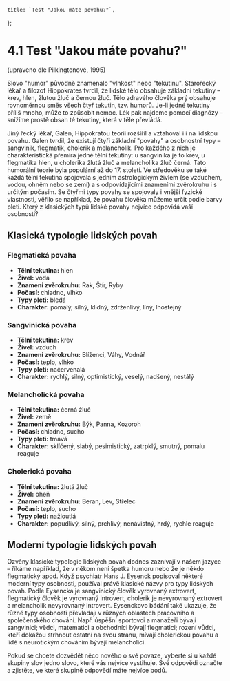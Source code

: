 
    title: `Test "Jakou máte povahu?"`,
};

# 4.1 Test "Jakou máte povahu?"

(upraveno dle Pilkingtonové, 1995)

Slovo "humor" původně znamenalo "vlhkost" nebo "tekutinu". Starořecký lékař a filozof Hippokrates tvrdil, že lidské tělo obsahuje základní tekutiny – krev, hlen, žlutou žluč a černou žluč. Tělo zdravého člověka prý obsahuje rovnoměrnou směs všech čtyř tekutin, tzv. humorů. Je-li jedné tekutiny příliš mnoho, může to způsobit nemoc. Lék pak najdeme pomocí diagnózy – snížíme prostě obsah té tekutiny, která v těle převládá.

Jiný řecký lékař, Galen, Hippokratou teorii rozšířil a vztahoval i i na lidskou povahu. Galen tvrdil, že existují čtyři základní "povahy" a osobnostní typy – sangvinik, flegmatik, cholerik a melancholik. Pro každého z nich je charakteristická přemíra jedné tělní tekutiny: u sangvinika je to krev, u flegmatika hlen, u cholerika žlutá žluč a melancholika žluč černá. Tato humorální teorie byla populární až do 17. století. Ve středověku se také každá tělní tekutina spojovala s jedním astrologickým živlem (se vzduchem, vodou, ohněm nebo se zemí) a s odpovídajícími znameními zvěrokruhu i s určitým počasím. Se čtyřmi typy povahy se spojovaly i vnější fyzické vlastnosti, věřilo se například, že povahu člověka můžeme určit podle barvy pleti. Který z klasických typů lidské povahy nejvíce odpovídá vaší osobnosti?

## Klasická typologie lidských povah

### Flegmatická povaha

- **Tělní tekutina:** hlen
- **Živel:** voda
- **Znamení zvěrokruhu:** Rak, Štír, Ryby
- **Počasí:** chladno, vlhko
- **Typy pleti:** bledá
- **Charakter:** pomalý, silný, klidný, zdrženlivý, líný, lhostejný

### Sangvinická povaha

- **Tělní tekutina:** krev
- **Živel:** vzduch
- **Znamení zvěrokruhu:** Blíženci, Váhy, Vodnář
- **Počasí:** teplo, vlhko
- **Typy pleti:** načervenalá
- **Charakter:** rychlý, silný, optimistický, veselý, nadšený, nestálý

### Melancholická povaha

- **Tělní tekutina:** černá žluč
- **Živel:** země
- **Znamení zvěrokruhu:** Býk, Panna, Kozoroh
- **Počasí:** chladno, sucho
- **Typy pleti:** tmavá
- **Charakter:** sklíčený, slabý, pesimistický, zatrpklý, smutný, pomalu reaguje

### Cholerická povaha

- **Tělní tekutina:** žlutá žluč
- **Živel:** oheň
- **Znamení zvěrokruhu:** Beran, Lev, Střelec
- **Počasí:** teplo, sucho
- **Typy pleti:** nažloutlá
- **Charakter:** popudlivý, silný, prchlivý, nenávistný, hrdý, rychle reaguje

## Moderní typologie lidských povah

Ozvěny klasické typologie lidských povah dodnes zaznívají v našem jazyce – říkáme například, že v někom není špetka humoru nebo že je někdo flegmatický apod. Když psychiatr Hans J. Eysenck popisoval některé moderní typy osobnosti, používal právě klasické názvy pro typy lidských povah. Podle Eysencka je sangvinický člověk vyrovnaný extrovert, flegmatický člověk je vyrovnaný introvert, cholerik je nevyrovnaný extrovert a melancholik nevyrovnaný introvert. Eysenckovo bádání také ukazuje, že různé typy osobnosti převládají v různých oblastech pracovního a společenského chování. Např. úspěšní sportovci a manažeři bývají sangvinici; vědci, matematici a obchodníci bývají flegmatici; rození vůdci, kteří dokážou strhnout ostatní na svou stranu, mívají cholerickou povahu a lidé s neurotickým chováním bývají melancholici.

Pokud se chcete dozvědět něco nového o své povaze, vyberte si u každé skupiny slov jedno slovo, které vás nejvíce vystihuje. Své odpovědi označte a zjistěte, ve které skupině odpovědí máte nejvíce bodů.

<Test/>